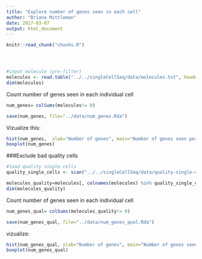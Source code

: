 ```yaml
---
title: "Explore number of genes seen in each cell"
author: "Briana Mittleman"
date: 2017-03-07
output: html_document
---
```


<!-- The file analysis/chunks.R contains chunks that define default settings
shared across the workflowr files. -->
```r
knitr::read_chunk("chunks.R")
```

<!-- Update knitr chunk options -->
```r
```

<!-- Insert the date the file was last updated -->
```r
```

<!-- Insert the code version (Git commit SHA1) if Git repository exists and R
 package git2r is installed -->
```r
```

<!-- Add your analysis here -->


```r
#input molecule (pre-filter)
molecules <- read.table("../../singleCellSeq/data/molecules.txt", header = TRUE, stringsAsFactors = FALSE)
dim(molecules)
```


Count number of genes seen in each individual cell  

```r
num_genes= colSums(molecules!= 0)
```

```r
save(num_genes, file="../data/num_genes.Rda")
```


Vizualize this:  

```r
hist(num_genes,  xlab="Number of genes", main="Number of genes seen per cell")
boxplot(num_genes)
```


###Exclude bad quality cells

```r
#load quality single cells 
quality_single_cells <- scan("../../singleCellSeq/data/quality-single-cells.txt", what = "character")

molecules_quality=molecules[, colnames(molecules) %in% quality_single_cells]
dim(molecules_quality)
```

Count number of genes seen in each individual cell  

```r
num_genes_qual= colSums(molecules_quality!= 0)
```

```r
save(num_genes_qual, file="../data/num_genes_qual.Rda")
```




vizualize:  

```r
hist(num_genes_qual, xlab="Number of genes", main="Number of genes seen per high quality cell")
boxplot(num_genes_qual)
```
